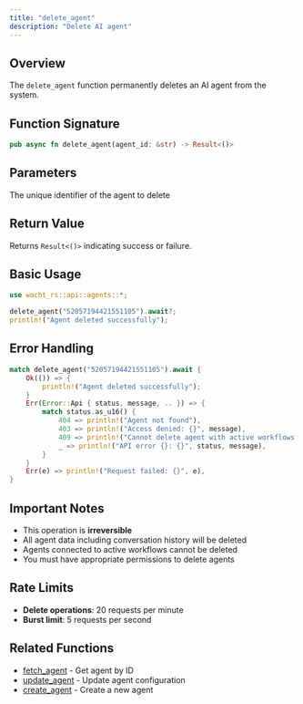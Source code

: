```yaml
---
title: "delete_agent"
description: "Delete AI agent"
---
```


## Overview

The `delete_agent` function permanently deletes an AI agent from the system.

## Function Signature

```rust
pub async fn delete_agent(agent_id: &str) -> Result<()>
```

## Parameters

<ParamField path="agent_id" type="&str" required>
  The unique identifier of the agent to delete
</ParamField>

## Return Value

Returns `Result<()>` indicating success or failure.

## Basic Usage

```rust
use wacht_rs::api::agents::*;

delete_agent("52057194421551105").await?;
println!("Agent deleted successfully");
```

## Error Handling

```rust
match delete_agent("52057194421551105").await {
    Ok(()) => {
        println!("Agent deleted successfully");
    }
    Err(Error::Api { status, message, .. }) => {
        match status.as_u16() {
            404 => println!("Agent not found"),
            403 => println!("Access denied: {}", message),
            409 => println!("Cannot delete agent with active workflows: {}", message),
            _ => println!("API error {}: {}", status, message),
        }
    }
    Err(e) => println!("Request failed: {}", e),
}
```

## Important Notes

- This operation is **irreversible**
- All agent data including conversation history will be deleted
- Agents connected to active workflows cannot be deleted
- You must have appropriate permissions to delete agents

## Rate Limits

- **Delete operations**: 20 requests per minute
- **Burst limit**: 5 requests per second

## Related Functions

- [fetch_agent](fetch-agent) - Get agent by ID
- [update_agent](update-agent) - Update agent configuration
- [create_agent](create-agent) - Create a new agent